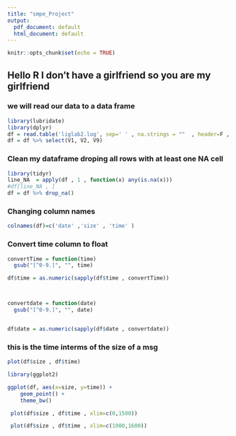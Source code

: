 ```yaml
---
title: "smpe_Project"
output:
  pdf_document: default
  html_document: default
---
```


```r
knitr::opts_chunk$set(echo = TRUE)
```

## Hello R I don't have a girlfriend so you are my girlfriend

### we will read our data to a data frame 

```r
library(lubridate)
library(dplyr)
df = read.table('liglab2.log', sep=' ' , na.strings = ""  , header=F , fill = TRUE  )
df = df %>% select(V1, V2, V9) 

```


### Clean my dataframe droping all rows with at least one NA cell 


```r

library(tidyr)
line_NA  = apply(df , 1 , function(x) any(is.na(x)))
#df[line_NA , ]
df = df %>% drop_na()

```


### Changing column names

```r
colnames(df)=c('date' ,'size' , 'time' )

```

### Convert time column to float
```r
convertTime = function(time)
  gsub("[^0-9.]", "", time)

df$time = as.numeric(sapply(df$time , convertTime))



convertdate = function(date)
  gsub("[^0-9.]", "", date)


df$date = as.numeric(sapply(df$date , convertdate))


```


### this is the time interms of the size of a msg
```r
plot(df$size , df$time)
```







```r
library(ggplot2)

ggplot(df, aes(x=size, y=time)) + 
    geom_point() +
    theme_bw() 
```





```r

 plot(df$size , df$time , xlim=c(0,1500))

```

```r
 plot(df$size , df$time , xlim=c(1000,1600))

```







































